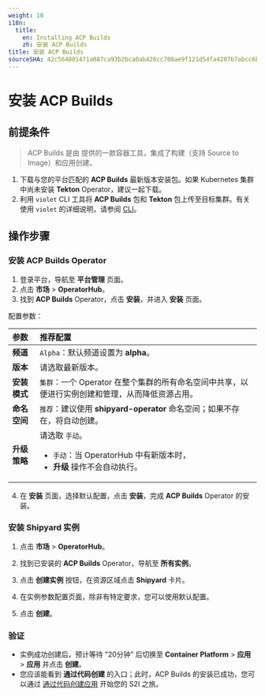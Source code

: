 ```yaml
---
weight: 10
i18n:
  title:
    en: Installing ACP Builds
    zh: 安装 ACP Builds
title: 安装 ACP Builds
sourceSHA: 42c564801471a087ca93b2bca0ab426cc708ae9f121d54fa4207b7abcc6b3c12
---
```


# 安装 ACP Builds

## 前提条件

> ACP Builds 是由 <Term name="product" textCase="capitalize" /> 提供的一款容器工具，集成了构建（支持 Source to Image）和应用创建。

1. 下载与您的平台匹配的 **ACP Builds** 最新版本安装包。如果 Kubernetes 集群中尚未安装 **Tekton** Operator，建议一起下载。
2. 利用 `violet` CLI 工具将 **ACP Builds** 包和 **Tekton** 包上传至目标集群。有关使用 `violet` 的详细说明，请参阅 [CLI](/ui/cli_tools/index.mdx)。

## 操作步骤

### 安装 ACP Builds Operator

1. 登录平台，导航至 **平台管理** 页面。
2. 点击 **市场** > **OperatorHub**。
3. 找到 **ACP Builds** Operator，点击 **安装**，并进入 **安装** 页面。

配置参数：

| **参数**             | **推荐配置**                                                                                                                                                 |
| :------------------ | :--------------------------------------------------------------------------------------------------------------------------------------------------------- |
| **频道**            | `Alpha`：默认频道设置为 **alpha**。                                                                                                                         |
| **版本**            | 请选取最新版本。                                                                                                                                           |
| **安装模式**        | `集群`：一个 Operator 在整个集群的所有命名空间中共享，以便进行实例创建和管理，从而降低资源占用。                                                        |
| **命名空间**        | `推荐`：建议使用 **shipyard-operator** 命名空间；如果不存在，将自动创建。                                                                           |
| **升级策略**        | 请选取 `手动`。 <ul><li>`手动`：当 OperatorHub 中有新版本时，</li><li> **升级** 操作不会自动执行。</li></ul> |

4. 在 **安装** 页面，选择默认配置，点击 **安装**，完成 **ACP Builds** Operator 的安装。

### 安装 Shipyard 实例

1. 点击 **市场** > **OperatorHub**。

2. 找到已安装的 **ACP Builds** Operator，导航至 **所有实例**。

3. 点击 **创建实例** 按钮，在资源区域点击 **Shipyard** 卡片。

4. 在实例参数配置页面，除非有特定要求，您可以使用默认配置。

5. 点击 **创建**。

### 验证

- 实例成功创建后，预计等待 "20分钟" 后切换至 **Container Platform** > **应用** > **应用** 并点击 **创建**。
- 您应该能看到 **通过代码创建** 的入口；此时，ACP Builds 的安装已成功，您可以通过 [通过代码创建应用](../how_to/s2i_howto.mdx) 开始您的 S2I 之旅。
